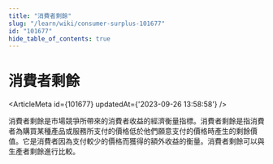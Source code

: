 ```yaml
---
title: "消費者剩餘"
slug: "/learn/wiki/consumer-surplus-101677"
id: "101677"
hide_table_of_contents: true
---
```



# 消費者剩餘

<ArticleMeta id={101677} updatedAt={'2023-09-26 13:58:58'} />
<div className='border-solid border-b border-t-0 my-4 border-[var(--ifm-color-gray-300)]' />

消費者剩餘是市場競爭所帶來的消費者收益的經濟衡量指標。消費者剩餘是指消費者為購買某種產品或服務所支付的價格低於他們願意支付的價格時產生的剩餘價值。它是消費者因為支付較少的價格而獲得的額外收益的衡量。消費者剩餘可以與生產者剩餘進行比較。
